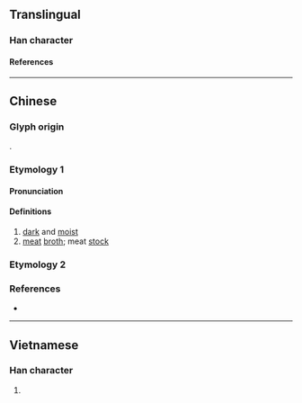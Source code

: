 {{character info/new}}
==Translingual==

===Han character===
{{Han char|rn=85|rad=水|as=09|sn=12|four=30161|canj=EYTA|ids=⿰氵音}}

====References====
{{Han ref|kx=0636.110|dkj=17811|dj=1043.160|hdz=31684.050|uh=6E46}}

----

==Chinese==

===Glyph origin===
{{Han etym}}
{{Han compound|水|音|ls=psc|c1=s|c2=p|t1=water}}.

===Etymology 1===
{{zh-forms|alt=湇-“broth”}}

====Pronunciation====
{{zh-pron
|m=qì
|c=jap1
|mc=y
|oc=y
|cat=a,n
}}

====Definitions====
{{zh-hanzi}}

# [[dark]] and [[moist]]
# [[meat]] [[broth]]; meat [[stock]]

===Etymology 2===
{{zh-see|𣲷|v|Cantonese: sticky}}

===References===
* {{R:twedu|B02156}}

----

==Vietnamese==

===Han character===
{{vi-readings|rs=水09| hanviet = ùm}}

# {{defn|lang=vi|sort=水09}}